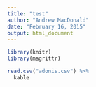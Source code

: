 ```yaml
---
title: "test"
author: "Andrew MacDonald"
date: "February 16, 2015"
output: html_document
---
```


```r
library(knitr)
library(magrittr)

read.csv("adonis.csv") %>%
  kable
```

